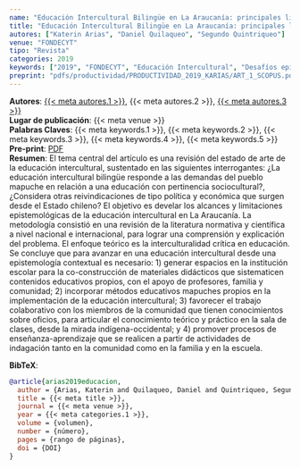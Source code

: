```yaml
---
name: "Educación Intercultural Bilingüe en La Araucanía: principales limitaciones epistemológicas"
title: "Educación Intercultural Bilingüe en La Araucanía: principales limitaciones epistemológicas"
autores: ["Katerin Arias", "Daniel Quilaqueo", "Segundo Quintriqueo"]
venue: "FONDECYT"
tipo: "Revista"
categories: 2019
keywords: ["2019", "FONDECYT", "Educación Intercultural", "Desafíos epistémicos", "Epistemología contextual"]
preprint: "pdfs/productividad/PRODUCTIVIDAD_2019_KARIAS/ART_1_SCOPUS.pdf"
---
```

**Autores**: [{{< meta autores.1 >}}](../members/current/Katerin Arias.qmd), {{< meta autores.2 >}}, [{{< meta autores.3 >}}](../members/current/Segundo Quintriqueo.qmd)  
**Lugar de publicación**: {{< meta venue >}}   
**Palabras Claves**: {{< meta keywords.1 >}}, {{< meta keywords.2 >}}, {{< meta keywords.3 >}}, {{< meta keywords.4 >}}, {{< meta keywords.5 >}}  
**Pre-print**: [PDF](../{{< meta preprint >}})  
**Resumen**:  El tema central del artículo es una revisión del estado de arte de la educación intercultural, sustentado en las siguientes interrogantes: ¿La educación intercultural bilingüe responde a las demandas del pueblo mapuche en relación a una educación con pertinencia sociocultural?, ¿Considera otras reivindicaciones de tipo política y económica que surgen desde el Estado chileno? El objetivo es develar los alcances y limitaciones epistemológicas de la educación intercultural en La Araucanía. La metodología consistió en una revisión de la literatura normativa y científica a nivel nacional e internacional, para lograr una comprensión y explicación del problema. El enfoque teórico es la interculturalidad crítica en educación. Se concluye que para avanzar en una educación intercultural desde una epistemología contextual es necesario: 1) generar espacios en la institución escolar para la co-construcción de materiales didácticos que sistematicen contenidos educativos propios, con el apoyo de profesores, familia y comunidad; 2) incorporar métodos educativos mapuches propios en la implementación de la educación intercultural; 3) favorecer el trabajo colaborativo con los miembros de la comunidad que tienen conocimientos sobre oficios, para articular el conocimiento teórico y práctico en la sala de clases, desde la mirada indígena-occidental; y 4) promover procesos de enseñanza-aprendizaje que se realicen a partir de actividades de indagación tanto en la comunidad como en la familia y en la escuela.  


**BibTeX**:
```bibtex
@article{arias2019educacion,
  author = {Arias, Katerin and Quilaqueo, Daniel and Quintriqueo, Segundo},
  title = {{< meta title >}},
  journal = {{< meta venue >}},
  year = {{< meta categories.1 >}},
  volume = {volumen},
  number = {número},
  pages = {rango de páginas},
  doi = {DOI}
}
```
